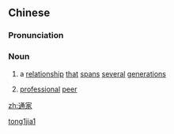 ==Chinese==
{{zh-forms}}

===Pronunciation===
{{zh-pron
|m=tōngjiā
|mn=thong-ke
|cat=n
}}

===Noun===
{{zh-noun}}

# {{lb|zh|literary}} a [[relationship]] [[that]] [[spans]] [[several]] [[generations]]
# {{lb|zh|literary}} [[professional]] [[peer]]

[[Category:Mandarin literary terms|tong1jia1]]

[[zh:通家]]